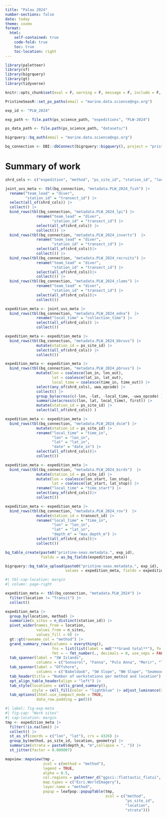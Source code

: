 ```yaml
---
title: "Palau 2024"
number-sections: false
date: today
theme: cosmo
format: 
  html:
    self-contained: true
    code-fold: true
    toc: true
    toc-location: right
---
```


```r
library(paletteer)
library(sf)
library(bigrquery)
library(gt)
library(tidyverse)

knitr::opts_chunk$set(eval = F, warning = F, message = F, include = F, echo = F)

PristineSeasR::set_ps_paths(email = "marine.data.science@ngs.org")

exp_id <- "PLW_2024"

exp_path <- file.path(ps_science_path, "expeditions", "PLW-2024")

ps_data_path <- file.path(ps_science_path, "datasets/")

bigrquery::bq_auth(email = "marine.data.science@ngs.org")

bq_connection <- DBI::dbConnect(bigrquery::bigquery(), project = "pristine-seas")
```

# Summary of work

```r
shrd_cols <- c("expedition", "method", "ps_site_id", "station_id", "location", "date", "local_time", "lat", "lon", "depth_m", "team_lead")

joint_uvs_meta <- tbl(bq_connection, "metadata.PLW_2024_fish") |> 
  rename("team_lead" = "diver",
         "station_id" = "transect_id") |> 
  select(all_of(shrd_cols)) |> 
  collect() |> 
  bind_rows(tbl(bq_connection, "metadata.PLW_2024_lpi") |> 
              rename("team_lead" = "diver",
                     "station_id" = "transect_id") |> 
              select(all_of(shrd_cols)) |> 
              collect()) |> 
  bind_rows(tbl(bq_connection, "metadata.PLW_2024_inverts")  |> 
              rename("team_lead" = "diver",
                     "station_id" = "transect_id") |> 
              select(all_of(shrd_cols))|> 
              collect()) |> 
  bind_rows(tbl(bq_connection, "metadata.PLW_2024_recruits") |> 
              rename("team_lead" = "diver",
                     "station_id" = "transect_id") |> 
              select(all_of(shrd_cols))|> 
              collect()) |> 
  bind_rows(tbl(bq_connection, "metadata.PLW_2024_clams") |> 
              rename("team_lead" = "diver",
                     "station_id" = "transect_id") |> 
              select(all_of(shrd_cols))|> 
              collect())

expedition_meta <- joint_uvs_meta |> 
  bind_rows(tbl(bq_connection, "metadata.PLW_2024_edna")  |> 
              rename("local_time" = "collection_time") |>
              select(all_of(shrd_cols)) |> 
              collect())

expedition_meta <- expedition_meta |> 
  bind_rows(tbl(bq_connection, "metadata.PLW_2024_bbruvs") |> 
              mutate(station_id = ps_site_id) |>
              select(all_of(shrd_cols)) |> 
              collect())

expedition_meta <- expedition_meta |> 
  bind_rows(tbl(bq_connection, "metadata.PLW_2024_pbruvs") |> 
              mutate(lon = coalesce(lon_in, lon_out),
                     lat = coalesce(lat_in, lat_out),
                     local_time = coalesce(time_in, time_out)) |> 
              select(any_of(shrd_cols), uwa_opcode) |> 
              collect() |> 
              group_by(across(c(-lon, -lat, -local_time, -uwa_opcode) )) |> 
              summarize(across(c(lon, lat, local_time), first)) |> 
              mutate(station_id = ps_site_id) |> 
              select(all_of(shrd_cols)) )

expedition_meta <- expedition_meta |> 
  bind_rows(tbl(bq_connection, "metadata.PLW_2024_dscm") |> 
              mutate(station_id = ps_site_id) |> 
              rename("local_time" = "time_in", 
                     "lon" = "lon_in",
                     "lat" = "lat_in",
                     "date" = "date_in") |> 
              select(all_of(shrd_cols))|> 
              collect()) 

expedition_meta <- expedition_meta |> 
  bind_rows(tbl(bq_connection, "metadata.PLW_2024_birds")  |> 
              mutate(station_id = ps_site_id) |> 
              mutate(lon = coalesce(lon_start, lon_stop),
                     lat = coalesce(lat_start, lat_stop)) |> 
              rename("local_time" = "time_start") |> 
              select(any_of(shrd_cols))|> 
              collect()) 

expedition_meta <- expedition_meta |> 
  bind_rows(tbl(bq_connection, "metadata.PLW_2024_rov")  |> 
              mutate(station_id = transect_id) |> 
              rename("local_time" = "time_in", 
                     "lon" = "lon_in",
                     "lat" = "lat_in",
                     "depth_m" = "max_depth_m") |> 
              select(all_of(shrd_cols))|> 
              collect())

bq_table_create(paste0("pristine-seas.metadata.", exp_id), 
                fields = as_bq_fields(expedition_meta))

bigrquery::bq_table_upload(paste0("pristine-seas.metadata.", exp_id),
                           values = expedition_meta, fields = expedition_meta)
```

```r
#| tbl-cap-location: margin
#| column: page-right

expedition_meta <- tbl(bq_connection, "metadata.PLW_2024") |> 
  filter(location != "Transit") |> 
  collect()

expedition_meta |> 
  group_by(location, method) |> 
  summarize(n_sites = n_distinct(station_id)) |> 
  pivot_wider(names_from = location, 
              values_from = n_sites, 
              values_fill = 0) |> 
  gt::gt(rowname_col = "method") |> 
  grand_summary_rows(columns = everything(),
                     fns = list(list(label = md("**Grand total**"), fn = "sum")),
                     fmt = ~ fmt_number(., decimals = 0, use_seps = FALSE)) |> 
  tab_spanner(label = "SW Islands",
              columns = c("Sonsorol", "Fanna", "Pulo Anna", "Merir", "Tobi", "Helen")) |> 
  tab_spanner(label = "Offshore",
              columns = c("Babeldaob", "SW Slope", "NW Slope", "Seamount A", "Seamount B-N", "Seamount B-C", "Seamount B-S")) |> 
  tab_header(title = "Number of workstations per method and location") |> 
  opt_align_table_header(align = "left") |> 
  tab_style(locations = cells_grand_summary(),
            style = cell_fill(color = "lightblue" |> adjust_luminance(steps = +2))) |> 
  tab_options(ihtml.use_compact_mode = TRUE,
              data_row.padding = px(5)) 
```

```r
#| label: fig-exp-meta
#| fig-cap: "Work sites"
#| cap-location: margin
tmp <- expedition_meta |> 
  filter(!is.na(lon)) |> 
  collect() |> 
  st_as_sf(coords = c("lon", "lat"), crs = 4326) |> 
  group_by(method, ps_site_id, location, geometry) |> 
  summarize(strata = paste0(depth_m, "m",collapse = ", ")) |> 
  st_jitter(factor = 0.000007)

mapview::mapview(tmp ,
                 zcol = c(method = "method"), 
                 legend = TRUE,
                 alpha = 0.5,
                 col.regions = paletteer_d("ggsci::flattastic_flatui", 11),
                 map.types = c("Esri.WorldImagery"),
                 layer.name = "method",
                 popup = leafpop::popupTable(tmp,
                                             zcol = c("method",
                                                      "ps_site_id",
                                                      "location",
                                                      "strata")))
```

